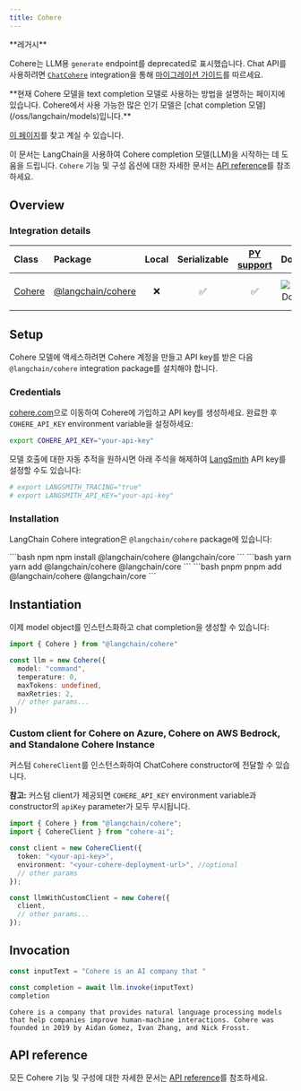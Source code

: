 ```yaml
---
title: Cohere
---
```


<Warning>
**레거시**

Cohere는 LLM용 `generate` endpoint를 deprecated로 표시했습니다. Chat API를 사용하려면 [`ChatCohere`](/oss/integrations/chat/cohere) integration을 통해 [마이그레이션 가이드](https://docs.cohere.com/docs/migrating-from-cogenerate-to-cochat)를 따르세요.
</Warning>

<Warning>
**현재 Cohere 모델을 text completion 모델로 사용하는 방법을 설명하는 페이지에 있습니다. Cohere에서 사용 가능한 많은 인기 모델은 [chat completion 모델](/oss/langchain/models)입니다.**

[이 페이지](/oss/integrations/chat/cohere/)를 찾고 계실 수 있습니다.
</Warning>

이 문서는 LangChain을 사용하여 Cohere completion 모델(LLM)을 시작하는 데 도움을 드립니다. `Cohere` 기능 및 구성 옵션에 대한 자세한 문서는 [API reference](https://api.js.langchain.com/classes/langchain_cohere.Cohere.html)를 참조하세요.

## Overview

### Integration details

| Class | Package | Local | Serializable | [PY support](https://python.langchain.com/docs/integrations/llms/cohere) | Downloads | Version |
| :--- | :--- | :---: | :---: |  :---: | :---: | :---: |
| [Cohere](https://api.js.langchain.com/classes/langchain_cohere.Cohere.html) | [@langchain/cohere](https://api.js.langchain.com/modules/langchain_cohere.html) | ❌ | ✅ | ✅ | ![NPM - Downloads](https://img.shields.io/npm/dm/@langchain/cohere?style=flat-square&label=%20&) | ![NPM - Version](https://img.shields.io/npm/v/@langchain/cohere?style=flat-square&label=%20&) |

## Setup

Cohere 모델에 액세스하려면 Cohere 계정을 만들고 API key를 받은 다음 `@langchain/cohere` integration package를 설치해야 합니다.

### Credentials

[cohere.com](https://cohere.com)으로 이동하여 Cohere에 가입하고 API key를 생성하세요. 완료한 후 `COHERE_API_KEY` environment variable을 설정하세요:

```bash
export COHERE_API_KEY="your-api-key"
```

모델 호출에 대한 자동 추적을 원하시면 아래 주석을 해제하여 [LangSmith](https://docs.smith.langchain.com/) API key를 설정할 수도 있습니다:

```bash
# export LANGSMITH_TRACING="true"
# export LANGSMITH_API_KEY="your-api-key"
```

### Installation

LangChain Cohere integration은 `@langchain/cohere` package에 있습니다:

<CodeGroup>
```bash npm
npm install @langchain/cohere @langchain/core
```
```bash yarn
yarn add @langchain/cohere @langchain/core
```
```bash pnpm
pnpm add @langchain/cohere @langchain/core
```
</CodeGroup>

## Instantiation

이제 model object를 인스턴스화하고 chat completion을 생성할 수 있습니다:

```typescript
import { Cohere } from "@langchain/cohere"

const llm = new Cohere({
  model: "command",
  temperature: 0,
  maxTokens: undefined,
  maxRetries: 2,
  // other params...
})
```

### Custom client for Cohere on Azure, Cohere on AWS Bedrock, and Standalone Cohere Instance

커스텀 `CohereClient`를 인스턴스화하여 ChatCohere constructor에 전달할 수 있습니다.

**참고:** 커스텀 client가 제공되면 `COHERE_API_KEY` environment variable과 constructor의 `apiKey` parameter가 모두 무시됩니다.

```typescript
import { Cohere } from "@langchain/cohere";
import { CohereClient } from "cohere-ai";

const client = new CohereClient({
  token: "<your-api-key>",
  environment: "<your-cohere-deployment-url>", //optional
  // other params
});

const llmWithCustomClient = new Cohere({
  client,
  // other params...
});
```

## Invocation

```typescript
const inputText = "Cohere is an AI company that "

const completion = await llm.invoke(inputText)
completion
```

```output
Cohere is a company that provides natural language processing models that help companies improve human-machine interactions. Cohere was founded in 2019 by Aidan Gomez, Ivan Zhang, and Nick Frosst.
```

## API reference

모든 Cohere 기능 및 구성에 대한 자세한 문서는 [API reference](https://api.js.langchain.com/classes/langchain_cohere.Cohere.html)를 참조하세요.